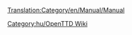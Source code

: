 [[Translation:Category/en/Manual/Manual]]

{{en/Bilingual box| Hu
| ---
| A Category for Manual related pages.
Articles that are called by [[Template:hu/Manual/Tartalomjegyzék]] are automatically placed here.}}


[[Category:hu/OpenTTD Wiki]]